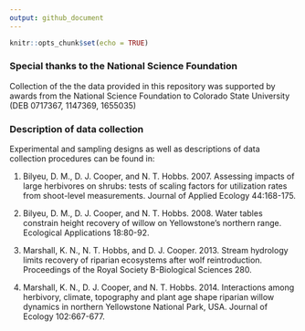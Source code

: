 ```yaml
---
output: github_document
---
```


```r

knitr::opts_chunk$set(echo = TRUE)

```

### Special thanks to the National Science Foundation

Collection of the the data provided in this repository was supported by awards from the National Science Foundation to Colorado State University (DEB 0717367, 1147369, 1655035)

### Description of data collection

Experimental and sampling designs as well as descriptions of data collection procedures can be found in: 

1. Bilyeu, D. M., D. J. Cooper, and N. T. Hobbs. 2007. Assessing impacts of large herbivores on shrubs: tests of scaling factors for utilization rates from shoot-level measurements. Journal of Applied Ecology 44:168-175.

2. Bilyeu, D. M., D. J. Cooper, and N. T. Hobbs. 2008. Water tables constrain height recovery of willow on Yellowstone's northern range. Ecological Applications 18:80-92.

3. Marshall, K. N., N. T. Hobbs, and D. J. Cooper. 2013. Stream hydrology limits recovery of riparian ecosystems after wolf reintroduction. Proceedings of the Royal Society B-Biological Sciences 280.

4. Marshall, K. N., D. J. Cooper, and N. T. Hobbs. 2014. Interactions among herbivory, climate, topography and plant age shape riparian willow dynamics in northern Yellowstone National Park, USA. Journal of Ecology 102:667-677.


